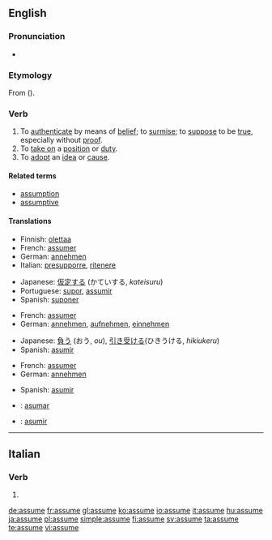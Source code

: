 ==English==

===Pronunciation===
*{{audio|en-us-assume.ogg|Audio (US)}}

===Etymology===
From {{L.}} {{term|assumere|lang=la}} ({{prefix|ad|sumere|lang=la}}).

===Verb===
{{en-verb|assum|ing}}

# To [[authenticate]] by means of [[belief]]; to [[surmise]]; to [[suppose]] to be [[true]], especially without [[proof]].
# To [[take on]] a [[position]] or [[duty]].
# To [[adopt]] an [[idea]] or [[cause]].

====Related terms====
*[[assumption]]
*[[assumptive]]

====Translations====
{{trans-top|authenticate by means of belief}}
*Finnish: [[olettaa]]
*French: [[assumer]]
*German: [[annehmen]]
*Italian: [[presupporre]], [[ritenere]]
{{trans-mid}}
*Japanese: [[仮定する]] (かていする, ''kateisuru'')
*Portuguese: [[supor]], [[assumir]]
*Spanish: [[suponer]]
{{trans-bottom}}

{{trans-top|take on a position}}
*French: [[assumer]]
*German: [[annehmen]], [[aufnehmen]], [[einnehmen]]
{{trans-mid}}
*Japanese: [[負う]] (おう, ''ou''), [[引き受ける]](ひきうける, ''hikiukeru'')
*Spanish: [[asumir]]
{{trans-bottom}}

{{trans-top|adopt an idea}}
*French: [[assumer]]
*German: [[annehmen]]
{{trans-mid}}
*Spanish: [[asumir]]
{{trans-bottom}}

{{checktrans-top}}
*{{ttbc|Ido}}: [[asumar]]
*{{ttbc|Spanish}}: [[asumir]]
{{checktrans-mid}}
{{check-bottom}}

----

==Italian==

===Verb===
{{infl|it|verb form}}

# {{form of|[[third-person|Third-person]] [[singular]] [[present tense]]|[[assumere#Italian|assumere]]|lang=Italian}}

[[de:assume]]
[[fr:assume]]
[[gl:assume]]
[[ko:assume]]
[[io:assume]]
[[it:assume]]
[[hu:assume]]
[[ja:assume]]
[[pl:assume]]
[[simple:assume]]
[[fi:assume]]
[[sv:assume]]
[[ta:assume]]
[[te:assume]]
[[vi:assume]]